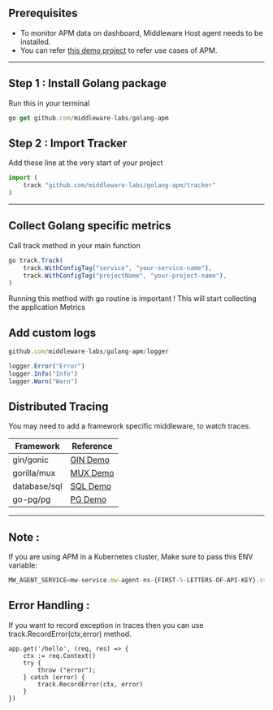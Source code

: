 

## Prerequisites 

* To monitor APM data on dashboard, Middleware Host agent needs to be installed.
* You can refer [this demo project](https://github.com/middleware-labs/demo-apm/tree/master/golang) to refer use cases of APM.

--------------------

## Step 1 : Install Golang package

Run this in your terminal

```javascript Shell
go get github.com/middleware-labs/golang-apm
```


## Step 2 : Import Tracker

Add these line at the very start of your project

```javascript Shell
import (
    track "github.com/middleware-labs/golang-apm/tracker"
)
```

---------------------

## Collect Golang specific metrics

Call track method in your main function

```javascript Shell
go track.Track(
    track.WithConfigTag("service", "your-service-name"),
    track.WithConfigTag("projectName", "your-project-name"),
)
```

Running this method with go routine is important !
This will start collecting the application Metrics

## Add custom logs

```javascript Shell
github.com/middleware-labs/golang-apm/logger

logger.Error("Error")
logger.Info("Info")
logger.Warn("Warn")
```


## Distributed Tracing

You may need to add a framework specific middleware, to watch traces.

|Framework  |   Reference   |
|------             |    ---------  |
|gin/gonic          |   [GIN Demo](https://github.com/middleware-labs/demo-apm/tree/master/golang/features/trace/gin)   |
|gorilla/mux        |   [MUX Demo](https://github.com/middleware-labs/demo-apm/tree/master/golang/features/trace/mux)  |
|database/sql       |   [SQL Demo](https://github.com/middleware-labs/demo-apm/tree/master/golang/features/trace/sql)  |
|go-pg/pg           |   [PG Demo](https://github.com/middleware-labs/demo-apm/tree/master/golang/features/trace/pg)  |

---------------

## Note :

If you are using APM in a Kubernetes cluster, Make sure to pass this ENV variable:

```javascript Shell
MW_AGENT_SERVICE=mw-service.mw-agent-ns-{FIRST-5-LETTERS-OF-API-KEY}.svc.cluster.local
```


## Error Handling :

If you want to record exception in traces then you can use track.RecordError(ctx,error) method.

```golang
app.get('/hello', (req, res) => {
    ctx := req.Context()
    try {
        throw ("error");
    } catch (error) {
        track.RecordError(ctx, error)
    }
})
```

